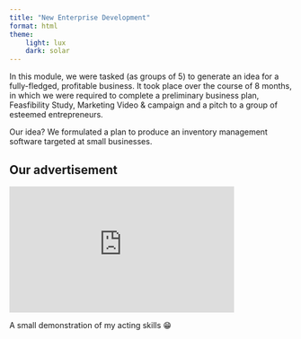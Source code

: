```yaml
---
title: "New Enterprise Development"
format: html
theme: 
    light: lux
    dark: solar
---
```


In this module, we were tasked (as groups of 5) to generate an idea for a fully-fledged, profitable business. It took place over the course of 8 months, in which we were required to complete a preliminary business plan, Feasfibility Study, Marketing Video & campaign and a pitch to a group of esteemed entrepreneurs.

Our idea? We formulated a plan to produce an inventory management software targeted at small businesses.

## Our advertisement

<iframe width="400" height="225" src="https://www.youtube.com/watch?v=URJ4iaGbbR8" frameborder="0" allowfullscreen></iframe>
A small demonstration of my acting skills 😁



